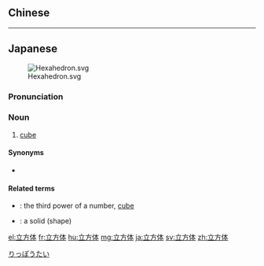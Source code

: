 {{also|立方體}}
==Chinese==
{{zh-see|立方體}}

----

==Japanese==
{{ja-kanjitab|りつ|k1=りっ|ほう|k2=ぽう|たい|yomi=on}}

[[Image:Hexahedron.svg|thumb]]

===Pronunciation===
{{ja-pron|りっぽうたい|y=on}}

===Noun===
{{ja-noun|りっぽうたい}}

# {{lb|ja|geometry|sort=りっぽうたい}} [[cube]]

====Synonyms====
* {{ja-r|正六面体|せいろくめんたい|regular hexahedron}}

====Related terms====
* {{ja-r|立方|りっぽう}}: the third power of a number, [[cube]]
* {{ja-r|立体|りったい}}: a solid (shape) {{qualifier|geometry}}

[[Category:ja:Shapes|りっぽうたい]]

[[el:立方体]]
[[fr:立方体]]
[[hu:立方体]]
[[mg:立方体]]
[[ja:立方体]]
[[sv:立方体]]
[[zh:立方体]]